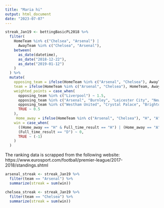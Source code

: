 ```yaml
---
title: "Maria hi"
output: html_document
date: "2023-07-07"
---
```


```r
streak_Jan19 <- bettingBasicPL2018 %>%
  filter(
    HomeTeam %in% c("Chelsea", "Arsenal") |
      AwayTeam %in% c("Chelsea", "Arsenal"),
    between(
      as_date(datetime),
      as_date("2018-12-22"),
      as_date("2019-01-12")
    )
  ) %>%
  mutate(
    opposing_team = ifelse(HomeTeam %in% c("Arsenal", "Chelsea"), AwayTeam, HomeTeam),
    team = ifelse(HomeTeam %in% c("Arsenal", "Chelsea"), HomeTeam, AwayTeam),
    weighted_points = case_when(
      opposing_team %in% c("Liverpool") ~ 1.5,
      opposing_team %in% c("Arsenal", "Burnley", "Leicester City", "Newcastle United") ~ 1.25,
      opposing_team %in% c("Westham United", "Crystal Palace", "Brighton & Hove Albion") ~ 0.75,
      TRUE ~ 0.5
    ),
     Home_away = ifelse(HomeTeam %in% c("Arsenal", "Chelsea"), "H", "A"),
    win = case_when(
      ((Home_away == "H" & Full_time_result == "H") | (Home_away == "A" & Full_time_result == "A")) ~ 1,
      (Full_time_result == "D") ~ 0,
      TRUE ~ (-1)
    )
  )
```

The ranking data is scrapped from the following website: https://www.eurosport.com/football/premier-league/2017-2018/standings.shtml 

```r
arsenal_streak <- streak_Jan19 %>% 
  filter(team == "Arsenal") %>% 
  summarize(streak = sum(win))

chelsea_streak <- streak_Jan19 %>% 
  filter(team == "Chelsea") %>% 
  summarize(streak = sum(win))
```

